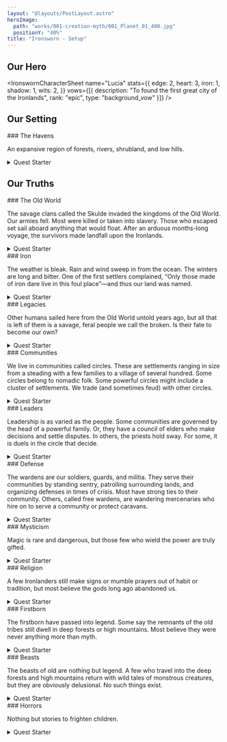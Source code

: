 ```yaml
---
layout: "@layouts/PostLayout.astro"
heroImage:
  path: "works/001-creation-myth/001_Planet_01_400.jpg"
  positionY: "40%"
title: "Ironsworn - Setup"
---
```



## Our Hero

<IronswornCharacterSheet name="Lucia" stats={{
  edge: 2,
  heart: 3,
  iron: 1,
  shadow: 1,
  wits: 2,
}}
vows={[{
  description: "To found the first great city of the Ironlands",
  rank: "epic",
  type: "background_vow"
}]} />

## Our Setting

<aside class="paragraphs-container">
  ### The Havens

  An expansive region of forests, rivers, shrubland, and low hills.

  <details>
    <summary>Quest Starter</summary>

    <div>
      A settlement has fallen under the unjust rule of a cruel leader.
      What leverage do they hold over these people? What is your connection to the
      community? What can be done to overthrow this tyrant?
    </div>
  </details>
</aside>

## Our Truths

<aside class="paragraphs-container">
  ### The Old World

  The savage clans called the Skulde invaded the kingdoms of the Old
  World. Our armies fell. Most were killed or taken into slavery. Those
  who escaped set sail aboard anything that would float. After an arduous
  months-long voyage, the survivors made landfall upon the Ironlands.

  <details>
    <summary>Quest Starter</summary>

    <div>
      You are a descendant of the Skulde. Because of your heritage,
      your family has long borne the distrust of your fellow Ironlanders. Now, a
      small force of Skulde have landed on our shores. Are they the harbinger of
      an invasion? Where do your loyalties lie?
    </div>
  </details>
</aside>

<aside class="paragraphs-container">
  ### Iron

  The weather is bleak. Rain and wind sweep in from the ocean. The winters
  are long and bitter. One of the first settlers complained, “Only those made
  of iron dare live in this foul place”—and thus our land was named.

  <details>
    <summary>Quest Starter</summary>

    <div>
      The harvest fell short. The unrelenting snows left the village
      isolated. The food is running out. What will you do to see these people
      through this harsh season?
    </div>
  </details>
</aside>

<aside class="paragraphs-container">
  ### Legacies

  Other humans sailed here from the Old World untold years ago, but all
  that is left of them is a savage, feral people we call the broken. Is their fate
  to become our own?

   <details>
    <summary>Quest Starter</summary>

    <div>
      You find a child—one of the broken. It is wounded, and
      hunted by others of its kind. Do you protect it, even at the risk of inviting
      the wrath of the broken tribes?
    </div>
  </details>
</aside>

<aside class="paragraphs-container">
  ### Communities

  We live in communities called circles. These are settlements ranging in
  size from a steading with a few families to a village of several hundred.
  Some circles belong to nomadic folk. Some powerful circles might
  include a cluster of settlements. We trade (and sometimes feud) with other circles.

   <details>
    <summary>Quest Starter</summary>

    <div>
      A decades-long feud between two circles has flared into open
      conflict. What is the cause of this dispute? Do you join in the fight, or swear
      to put a stop to it?
    </div>
  </details>
</aside>

<aside class="paragraphs-container">
  ### Leaders

  Leadership is as varied as the people. Some communities are governed by
  the head of a powerful family. Or, they have a council of elders who make
  decisions and settle disputes. In others, the priests hold sway. For some, it
  is duels in the circle that decide.

   <details>
    <summary>Quest Starter</summary>

    <div>
      You have vivid reoccurring dreams of an Ironlands city. It
      has strong stone walls, bustling markets, and a keep on a high hill. And
      so many people! Nowhere in the Ironlands does such a city exist. In your
      dreams, you are the ruler of this city. Somehow, no matter how long it takes,
      you must make this vision a reality.
    </div>
  </details>
</aside>

<aside class="paragraphs-container">
  ### Defense

  The wardens are our soldiers, guards, and militia. They serve their
  communities by standing sentry, patrolling surrounding lands, and
  organizing defenses in times of crisis. Most have strong ties to their
  community. Others, called free wardens, are wandering mercenaries who
  hire on to serve a community or protect caravans.

   <details>
    <summary>Quest Starter</summary>

    <div>
      You come upon a dying warden. She tells you of an important
      mission, and charges you with its completion. “Swear to me,” she says,
      reaching out with a bloodied hand to give you an object crucial to the quest.
      What is it?
    </div>
  </details>
</aside>

<aside class="paragraphs-container">
  ### Mysticism

  Magic is rare and dangerous, but those few who wield the power are truly gifted.

   <details>
    <summary>Quest Starter</summary>

    <div>
      You have heard stories of someone who wields true power.
      They live in an isolated settlement far away. Who told you of this mystic?
      Are they feared or respected? Why do you swear to seek them out?
    </div>
  </details>
</aside>

<aside class="paragraphs-container">
  ### Religion

  A few Ironlanders still make signs or mumble prayers out of habit or
  tradition, but most believe the gods long ago abandoned us.

   <details>
    <summary>Quest Starter</summary>

    <div>
      A charismatic Ironlander, encouraging her followers to
      renounce the vestiges of Old World religions, proposes a new path for this
      new world. What doctrine does she teach? What does she seek to achieve?
      Are you sworn to aid or stop her?
    </div>
  </details>
</aside>

<aside class="paragraphs-container">
  ### Firstborn

  The firstborn have passed into legend. Some say the remnants of the old
  tribes still dwell in deep forests or high mountains. Most believe they
  were never anything more than myth.

   <details>
    <summary>Quest Starter</summary>

    <div>
      Someone obsessed with the firstborn wants to find evidence
      of their existence. This will require an expedition into the far reaches of the
      Ironlands. What is your role in this mission?
    </div>
  </details>
</aside>

<aside class="paragraphs-container">
  ### Beasts

  The beasts of old are nothing but legend. A few who travel into the deep
  forests and high mountains return with wild tales of monstrous creatures,
  but they are obviously delusional. No such things exist.

  <details>
    <summary>Quest Starter</summary>

    <div>
      You were witness to an attack by what you thought was an
      animal of monstrous proportions. No one believes you. In fact, you are
      accused of the murder you blame on this beast. How can you prove your
      innocence? Can you even trust your own memories of the event?
    </div>
  </details>
</aside>

<aside class="paragraphs-container">
  ### Horrors

  Nothing but stories to frighten children.

  <details>
    <summary>Quest Starter</summary>

    <div>
      The murders began last season. Local gossip suggests they
      are the work of a vengeful horror, but there may be more mundane forces at
      work. What is your connection to these killings? What will you do to stop them?
    </div>
  </details>
</aside>

